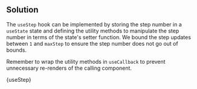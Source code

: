 

## Solution

The `useStep` hook can be implemented by storing the step number in a `useState` state and defining the utility methods to manipulate the step number in terms of the state's setter function. We bound the step updates between `1` and `maxStep` to ensure the step number does not go out of bounds.

Remember to wrap the utility methods in `useCallback` to prevent unnecessary re-renders of the calling component.

<MDXCodeBlock>{useStep}</MDXCodeBlock>
